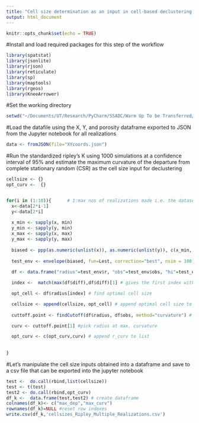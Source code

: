 ```yaml
---
title: "Cell size determination as an input in cell-based declustering using standardized Ripley's K function"
output: html_document
---
```


```r
knitr::opts_chunk$set(echo = TRUE)
```

#Install and load required packages for this step of the workflow

```r
library(spatstat)
library(jsonlite)
library(rjson)
library(reticulate)
library(sp)
library(maptools)
library(rgeos)
library(KneeArrower)
```

#Set the working directory

```r
setwd("~/Documents/UT/Research/PyCharm/SSADC/Warm Up To be Transferred/Current Scripts/SSADC Multiple Realization Example")
```

#Load the datafile using the X, Y, and porosity dataframe exported to JSON from the Jupyter notebook for all realizations

```r
data <- fromJSON(file="XYcoords.json")
```


#Run the standardized ripley's K using 1000 simulations at a confidence interval of 95% and estimate the maximum curvature of the departure from complete stationary random (CSR) as the cell size input for declustering

```r

cellsize <- {}
opt_curv <-  {}


for(i in (1:10)){      # 1:max nos of realizations made i.e. the dataset
  x<-data[2*i-1]
  y<-data[2*i]
  
  x_min <- sapply(x, min)
  y_min <- sapply(y, min)
  x_max <- sapply(x, max)
  y_max <- sapply(y, max)
  
  biased <- ppp(as.numeric(unlist(x)), as.numeric(unlist(y)), c(x_min, x_max), c(y_min, y_max)) # try for x and y ranges c(0,1000)
  
  test_env <- envelope(biased, fun=Lest, correction="best", nsim = 100) #try 1000 bootstrap simulations
  
  df <- data.frame("radius"=test_env$r, "obs"=test_env$obs, "hi"=test_env$hi, "low" =test_env$lo, "theo"=test_env$theo, "diff"=(test_env$obs-test_env$hi))

  index <-  match(max(df$diff),df$diff)[1] # gives the first index with the max departure from CSR in case of duplicity

  opt_cell <- df$radius[index] # find optimal cell size

  cellsize <- append(cellsize, opt_cell) # append optimal cell size to list
  
  cuttoff.point <- findCutoff(df$radius, df$obs, method="curvature") # find maximum curvature 

  curv <- cuttoff.point[1] #pick radius at max. curvature

  opt_curv <- c(opt_curv,curv) # append r_curv to list
  
   
}
```

#Let's manipulate the cell size inputs obtained into a dataframe and save to a csv file that can be exported into the jupyter notebook

```r
test <-  do.call(rbind,list(cellsize))
test <- t(test)
test2 <- do.call(rbind,opt_curv)
df_k <-  data.frame(test,test2) # create dataframe
colnames(df_k)<- c("max_dep","max_curv")
rownames(df_k)=NULL #reset row indexes
write.csv(df_k,'cellsizes_Ripley_Multiple_Realizations.csv')

```

